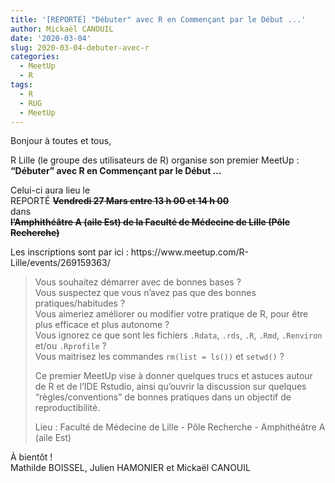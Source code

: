 ```yaml
---
title: '[REPORTÉ] "Débuter" avec R en Commençant par le Début ...'
author: Mickaël CANOUIL
date: '2020-03-04'
slug: 2020-03-04-debuter-avec-r
categories:
  - MeetUp
  - R
tags:
  - R
  - RUG
  - MeetUp
---
```


Bonjour à toutes et tous,
 
R Lille (le groupe des utilisateurs de R) organise son premier MeetUp :  
**"Débuter" avec R en Commençant par le Début ...**

Celui-ci aura lieu le  
REPORTÉ ~~**Vendredi 27 Mars entre 13 h 00 et 14 h 00**~~  
dans  
~~**l’Amphithéâtre A (aile Est) de la Faculté de Médecine de Lille (Pôle Recherche)**~~

Les inscriptions sont par ici : https://www.meetup.com/R-Lille/events/269159363/

> Vous souhaitez démarrer avec de bonnes bases ?  
> Vous suspectez que vous n'avez pas que des bonnes pratiques/habitudes ?  
> Vous aimeriez améliorer ou modifier votre pratique de R, pour être plus efficace et plus autonome ?  
> Vous ignorez ce que sont les fichiers `.Rdata`, `.rds`, `.R`, `.Rmd`, `.Renviron` et/ou `.Rprofile` ?  
> Vous maitrisez les commandes `rm(list = ls())` et `setwd()` ?
>
> Ce premier MeetUp vise à donner quelques trucs et astuces autour de R et de l'IDE Rstudio, ainsi qu'ouvrir la discussion sur quelques "règles/conventions" de bonnes pratiques dans un objectif de reproductibilité.
>
> Lieu : Faculté de Médecine de Lille - Pôle Recherche - Amphithéâtre A (aile Est)

À bientôt !  
Mathilde BOISSEL, Julien HAMONIER et Mickaël CANOUIL
